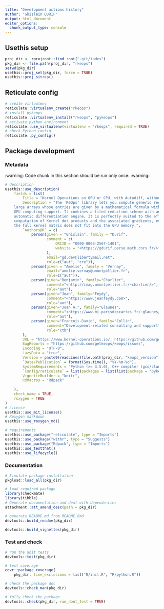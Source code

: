```yaml
---
title: "Development actions history"
author: "Ghislain DURIF"
output: html_document
editor_options: 
  chunk_output_type: console
---
```


## Usethis setup

```r
proj_dir <- rprojroot::find_root(".git/index")
pkg_dir <- file.path(proj_dir, "rkeops")
setwd(pkg_dir)
usethis::proj_set(pkg_dir, force = TRUE)
usethis::proj_sitrep()
```

## Reticulate config

```r
# create virtualenv
reticulate::virtualenv_create("rkeops")
# install pykeops
reticulate::virtualenv_install("rkeops", "pykeops")
# activate python environment
reticulate::use_virtualenv(virtualenv = "rkeops", required = TRUE)
# check Python config
reticulate::py_config()
```

## Package development

### Metadata

:warning: Code chunk in this section should be run only once. :warning:

```r
# description
usethis::use_description(
    fields = list(
        Title = "Kernel Operations on GPU or CPU, with Autodiff, without Memory Overflows",
        Description = "The 'KeOps' library lets you compute generic reductions of very 
    large arrays whose entries are given by a mathematical formula with CPU and 
    GPU computing support. It combines a tiled reduction scheme with an 
    automatic differentiation engine. It is perfectly suited to the efficient 
    computation of Kernel dot products and the associated gradients, even when 
    the full kernel matrix does not fit into the GPU memory.",
        `Authors@R` = c(
            person(given = "Ghislain", family = "Durif", 
                   comment = c(
                       ORCID = "0000-0003-2567-1401", 
                       website = "<https://gdurif.perso.math.cnrs.fr/>"
                   ), 
                   email="gd.dev@libertymail.net", 
                   role=c("aut", "cre")),
            person(given = "Amelie", family = "Vernay", 
                   email="amelie.vernay@umontpellier.fr", 
                   role=c("aut")),
            person(given="Benjamin", family="Charlier", 
                   comment="<http://imag.umontpellier.fr/~charlier/>", 
                   role="aut"), 
            person(given="Jean", family="Feydy", 
                   comment="<https://www.jeanfeydy.com>", 
                   role="aut"), 
            person(given="Joan A.", family="Glaunès", 
                   comment="<https://www.mi.parisdescartes.fr/~glaunes/>", 
                   role="aut"),
            person(given="François-David", family="Collin", 
                   comment="Development-related consulting and support", 
                   role="ctb")
        ),
        URL = "https://www.kernel-operations.io/, https://github.com/getkeops/keops/",
        BugReports = "https://github.com/getkeops/keops/issues",
        Encoding = "UTF-8",
        LazyData = "true",
        Version = paste0(readLines(file.path(proj_dir, "keops_version")), ".0"),
        `Date/Publication` = format(Sys.time(), "%Y-%m-%d"),
        SystemRequirements = "Python (>= 3.5.0), C++ compiler (gcc/clang), CUDA (optional but recommended)",
        `Config/reticulate` = list(packages = list(list(package = "pykeops"))),
        VignetteBuilder = "knitr",
        RdMacros = "Rdpack"
        
    ),
    check_name = TRUE, 
    roxygen = TRUE
)
# License
usethis::use_mit_license()
# Roxygen markdown
usethis::use_roxygen_md()
```

```r
# requirements
usethis::use_package("reticulate", type = "Imports")
usethis::use_package("withr", type = "Suggests")
usethis::use_package("Rdpack", type = "Imports")
usethis::use_testthat()
usethis::use_lifecycle()
```

### Documentation

```r
# Simulate package installation
pkgload::load_all(pkg_dir)

# load required package
library(checkmate)
library(tibble)
# Generate documentation and deal with dependencies
attachment::att_amend_desc(path = pkg_dir)
```

```r
# generate README.md from README.Rmd
devtools::build_readme(pkg_dir)
```

```r
devtools::build_vignettes(pkg_dir)
```

### Test and check

```r
# run the unit tests
devtools::test(pkg_dir)
```

```r
# test coverage
covr::package_coverage(
    pkg_dir, line_exclusions = list("R/init.R", "R/python.R"))
```

```r
# check the package doc
devtools::check_man(pkg_dir)
```

```r
# fully check the package
devtools::check(pkg_dir, run_dont_test = TRUE)
```
